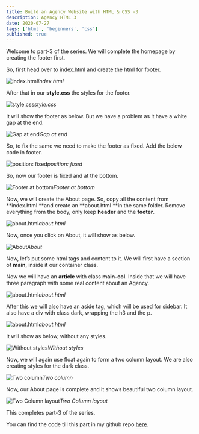 ```yaml
---
title: Build an Agency Website with HTML & CSS -3
description: Agency HTML 3
date: 2020-07-27
tags: ['html', 'beginners', 'css']
published: true
---
```


Welcome to part-3 of the series. We will complete the homepage by creating the footer first.

So, first head over to index.html and create the html for footer.

![index.html](https://ik.imagekit.io/thewebdev/Agency-HTML/3/1_3MoIax6xam.png)*index.html*

After that in our **style.css** the styles for the footer.

![style.css](https://ik.imagekit.io/thewebdev/Agency-HTML/3/2_rOw_j6w_u.png)*style.css*

It will show the footer as below. But we have a problem as it have a white gap at the end.

![Gap at end](https://ik.imagekit.io/thewebdev/Agency-HTML/3/3_xqhQVXQAa.png)*Gap at end*

So, to fix the same we need to make the footer as fixed. Add the below code in footer.

![position: fixed](https://ik.imagekit.io/thewebdev/Agency-HTML/3/4_nvW5o_V6N.png)*position: fixed*

So, now our footer is fixed and at the bottom.

![Footer at bottom](https://ik.imagekit.io/thewebdev/Agency-HTML/3/5_61yz3aM5nS.png)*Footer at bottom*

Now, we will create the About page. So, copy all the content from **index.html **and create an **about.html **in the same folder. Remove everything from the body, only keep **header** and the **footer**.

![about.html](https://ik.imagekit.io/thewebdev/Agency-HTML/3/6_N4Vv2wd0A.png)*about.html*

Now, once you click on About, it will show as below.

![About](https://ik.imagekit.io/thewebdev/Agency-HTML/3/7_8Xwrkd3LyD.png)*About*

Now, let’s put some html tags and content to it. We will first have a section of **main**, inside it our container class.

Now we will have an **article** with class **main-col**. Inside that we will have three paragraph with some real content about an Agency.

![about.html](https://ik.imagekit.io/thewebdev/Agency-HTML/3/8_Z90eaJ7b5a.png)*about.html*

After this we will also have an aside tag, which will be used for sidebar. It also have a div with class dark, wrapping the h3 and the p.

![about.html](https://ik.imagekit.io/thewebdev/Agency-HTML/3/9_51rEYNZPIB.png)*about.html*

It will show as below, without any styles.

![Without styles](https://ik.imagekit.io/thewebdev/Agency-HTML/3/10_F64U8lr-xD.png)*Without styles*

Now, we will again use float again to form a two column layout. We are also creating styles for the dark class.

![Two column](https://ik.imagekit.io/thewebdev/Agency-HTML/3/11_8yQpbEtaa.png)*Two column*

Now, our About page is complete and it shows beautiful two column layout.

![Two Column layout](https://ik.imagekit.io/thewebdev/Agency-HTML/3/12_5yh_BM21f.png)*Two Column layout*

This completes part-3 of the series. 

You can find the code till this part in my github repo [here](https://github.com/nabendu82/Agency-Html).
